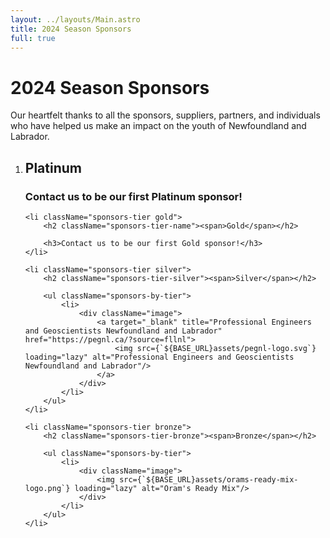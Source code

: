 ```yaml
---
layout: ../layouts/Main.astro
title: 2024 Season Sponsors
full: true
---
```



# 2024 Season Sponsors

<p className="max-w-md mx-auto mt-2">
	Our heartfelt thanks to all the sponsors, suppliers, partners, and individuals who have helped us make an impact on the youth of Newfoundland and Labrador.
</p>

<ol className="sponsors-tiers relative">
	<li className="sponsors-tier platinum">
		<h2 className="sponsors-tier-name"><span>Platinum</span></h2>
		<h3>Contact us to be our first Platinum sponsor!</h3>
	</li>


	<li className="sponsors-tier gold">
		<h2 className="sponsors-tier-name"><span>Gold</span></h2>

		<h3>Contact us to be our first Gold sponsor!</h3>
	</li>

	<li className="sponsors-tier silver">
		<h2 className="sponsors-tier-silver"><span>Silver</span></h2>

		<ul className="sponsors-by-tier">
			<li>
				<div className="image">
					<a target="_blank" title="Professional Engineers and Geoscientists Newfoundland and Labrador" href="https://pegnl.ca/?source=fllnl">
						<img src={`${BASE_URL}assets/pegnl-logo.svg`} loading="lazy" alt="Professional Engineers and Geoscientists Newfoundland and Labrador"/>
					</a>
				</div>
			</li>
		</ul>
	</li>

	<li className="sponsors-tier bronze">
		<h2 className="sponsors-tier-bronze"><span>Bronze</span></h2>

		<ul className="sponsors-by-tier">
			<li>
				<div className="image">
					<img src={`${BASE_URL}assets/orams-ready-mix-logo.png`} loading="lazy" alt="Oram's Ready Mix"/>
				</div>
			</li>
		</ul>
	</li>
</ol>
